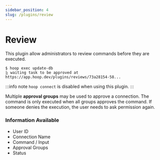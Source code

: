 ```yaml
---
sidebar_position: 4
slug: /plugins/review
---
```



# Review

This plugin allow administrators to review commands before they are executed.

```shell
$ hoop exec update-db
⣷ waiting task to be approved at https://app.hoop.dev/plugins/reviews/73a28154-58...
```

:::info note
`hoop connect` is disabled when using this plugin.
:::

Multiple **approval groups** may be used to approve a connection. The command is only executed when all groups approves the command. If someone denies the execution, the user needs to ask permission again.

### Information Available

- User ID
- Connection Name
- Command / Input
- Approval Groups
- Status

<ConnectOnHoopButton text='INSTALL PLUGIN' url="https://app.hoop.dev/plugins/store" />